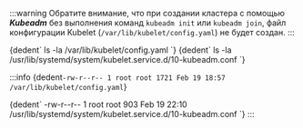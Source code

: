 
:::warning
Обратите внимание, что при создании кластера с помощью ***Kubeadm*** без выполнения команд `kubeadm init` или `kubeadm join`, файл конфигурации Kubelet (`/var/lib/kubelet/config.yaml`) не будет создан.
:::

<CodeBlock language="bash">
    {dedent`
        ls -la /var/lib/kubelet/config.yaml
    `}
</CodeBlock>

<CodeBlock language="bash">
    {dedent`
        ls -la /usr/lib/systemd/system/kubelet.service.d/10-kubeadm.conf
    `}
</CodeBlock>

:::info
<CodeBlock language="bash">
    {dedent`
        -rw-r--r-- 1 root root 1721 Feb 19 18:57 /var/lib/kubelet/config.yaml
    `}
</CodeBlock>

<CodeBlock language="bash">
    {dedent`
        -rw-r--r-- 1 root root 903 Feb 19 22:10 /usr/lib/systemd/system/kubelet.service.d/10-kubeadm.conf
    `}
</CodeBlock>
:::
